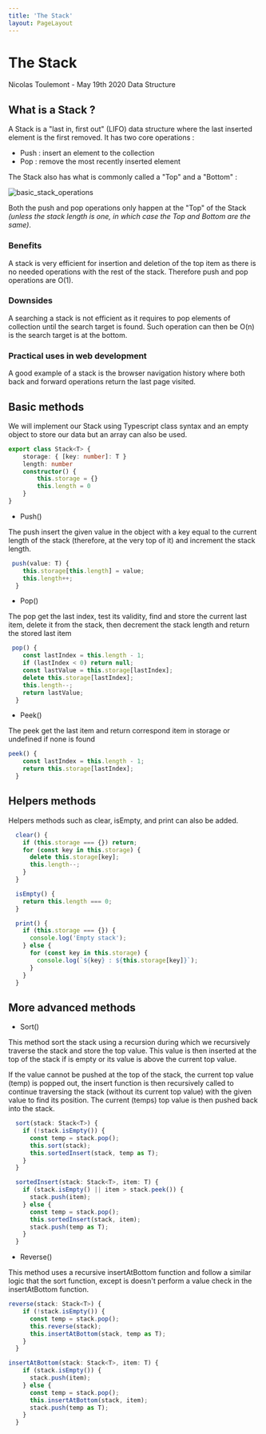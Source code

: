 ```yaml
---
title: 'The Stack'
layout: PageLayout
---
```



# The Stack

<Flex width='100%' align='center' justify='space-between'>
	Nicolas Toulemont - May 19th 2020 <Tag colorScheme='cyan'>Data Structure</Tag>
</Flex>

## What is a Stack ?

A Stack is a "last in, first out" (LIFO) data structure where the last inserted element is the first removed.
It has two core operations :

-   Push : insert an element to the collection
-   Pop : remove the most recently inserted element

The Stack also has what is commonly called a "Top" and a "Bottom" :

![basic_stack_operations](/img/basic-stack-operations.jpeg)

Both the push and pop operations only happen at the "Top" of the Stack _(unless the stack length is one, in which case the Top and Bottom are the same)_.

### Benefits

A stack is very efficient for insertion and deletion of the top item as there is no needed operations with the rest of the stack.
Therefore push and pop operations are O(1).

### Downsides

A searching a stack is not efficient as it requires to pop elements of collection until the search target is found.
Such operation can then be O(n) is the search target is at the bottom.

### Practical uses in web development

A good example of a stack is the browser navigation history where both back and forward operations return the last page visited.

## Basic methods

We will implement our Stack using Typescript class syntax and an empty object to store our data but an array can also be used.

```typescript
export class Stack<T> {
	storage: { [key: number]: T }
	length: number
	constructor() {
		this.storage = {}
		this.length = 0
	}
}
```

-   Push()

The push insert the given value in the object with a key equal to the current length of the stack (therefore, at the very top of it) and increment the stack length.

```typescript
 push(value: T) {
    this.storage[this.length] = value;
    this.length++;
  }
```

-   Pop()

The pop get the last index, test its validity, find and store the current last item, delete it from the stack, then decrement the stack length and return the stored last item

```typescript
 pop() {
    const lastIndex = this.length - 1;
    if (lastIndex < 0) return null;
    const lastValue = this.storage[lastIndex];
    delete this.storage[lastIndex];
    this.length--;
    return lastValue;
  }
```

-   Peek()

The peek get the last item and return correspond item in storage or undefined if none is found

```typescript
peek() {
    const lastIndex = this.length - 1;
    return this.storage[lastIndex];
  }
```

## Helpers methods

Helpers methods such as clear, isEmpty, and print can also be added.

```typescript
  clear() {
    if (this.storage === {}) return;
    for (const key in this.storage) {
      delete this.storage[key];
      this.length--;
    }
  }

  isEmpty() {
    return this.length === 0;
  }

  print() {
    if (this.storage === {}) {
      console.log('Empty stack');
    } else {
      for (const key in this.storage) {
        console.log(`${key} : ${this.storage[key]}`);
      }
    }
  }
```

## More advanced methods

-   Sort()

This method sort the stack using a recursion during which we recursively traverse the stack and store the top value. This value is then inserted at the top of the stack if is empty or its value is above the current top value.

If the value cannot be pushed at the top of the stack, the current top value (temp) is popped out, the insert function is then recursively called to continue traversing the stack (without its current top value) with the given value to find its position. The current (temps) top value is then pushed back into the stack.

```typescript
  sort(stack: Stack<T>) {
    if (!stack.isEmpty()) {
      const temp = stack.pop();
      this.sort(stack);
      this.sortedInsert(stack, temp as T);
    }
  }

  sortedInsert(stack: Stack<T>, item: T) {
    if (stack.isEmpty() || item > stack.peek()) {
      stack.push(item);
    } else {
      const temp = stack.pop();
      this.sortedInsert(stack, item);
      stack.push(temp as T);
    }
  }
```

-   Reverse()

This method uses a recursive insertAtBottom function and follow a similar logic that the sort function, except is doesn't perform a value check in the insertAtBottom function.

```typescript
reverse(stack: Stack<T>) {
    if (!stack.isEmpty()) {
      const temp = stack.pop();
      this.reverse(stack);
      this.insertAtBottom(stack, temp as T);
    }
  }

insertAtBottom(stack: Stack<T>, item: T) {
    if (stack.isEmpty()) {
      stack.push(item);
    } else {
      const temp = stack.pop();
      this.insertAtBottom(stack, item);
      stack.push(temp as T);
    }
  }
```
